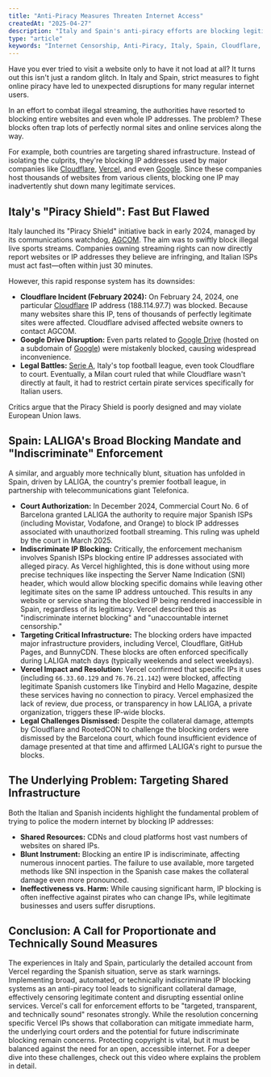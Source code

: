 ```yaml
---
title: "Anti-Piracy Measures Threaten Internet Access"
createdAt: "2025-04-27"
description: "Italy and Spain's anti-piracy efforts are blocking legitimate online services."
type: "article"
keywords: "Internet Censorship, Anti-Piracy, Italy, Spain, Cloudflare, Vercel, IP Blocking"
---
```


Have you ever tried to visit a website only to have it not load at all? It turns out this isn't just a random glitch.
In Italy and Spain, strict measures to fight online piracy have led to unexpected disruptions for many regular internet users.

In an effort to combat illegal streaming, the authorities have resorted to blocking entire websites and even whole IP addresses.
The problem? These blocks often trap lots of perfectly normal sites and online services along the way.

For example, both countries are targeting shared infrastructure.
Instead of isolating the culprits, they're blocking IP addresses used by major companies like [Cloudflare](https://www.cloudflare.com), [Vercel](https://www.vercel.com), and even [Google](https://www.google.com).
Since these companies host thousands of websites from various clients, blocking one IP may inadvertently shut down many legitimate services.

## Italy's "Piracy Shield": Fast But Flawed

Italy launched its "Piracy Shield" initiative back in early 2024, managed by its communications watchdog, [AGCOM](https://www.agcom.it).
The aim was to swiftly block illegal live sports streams.
Companies owning streaming rights can now directly report websites or IP addresses they believe are infringing, and Italian ISPs must act fast—often within just 30 minutes.

However, this rapid response system has its downsides:

- **Cloudflare Incident (February 2024):** On February 24, 2024, one particular [Cloudflare](https://www.cloudflare.com) IP address (188.114.97.7) was blocked.
  Because many websites share this IP, tens of thousands of perfectly legitimate sites were affected.
  Cloudflare advised affected website owners to contact AGCOM.
- **Google Drive Disruption:** Even parts related to [Google Drive](https://www.google.com/drive) (hosted on a subdomain of [Google](https://www.google.com)) were mistakenly blocked, causing widespread inconvenience.
- **Legal Battles:** [Serie A](https://www.legaseriea.it), Italy's top football league, even took Cloudflare to court.
  Eventually, a Milan court ruled that while Cloudflare wasn't directly at fault, it had to restrict certain pirate services specifically for Italian users.

Critics argue that the Piracy Shield is poorly designed and may violate European Union laws.

## Spain: LALIGA's Broad Blocking Mandate and "Indiscriminate" Enforcement

A similar, and arguably more technically blunt, situation has unfolded in Spain, driven by LALIGA, the country's premier football league, in partnership with telecommunications giant Telefonica.

- **Court Authorization:** In December 2024, Commercial Court No. 6 of Barcelona granted LALIGA the authority to require major Spanish ISPs (including Movistar, Vodafone, and Orange) to block IP addresses associated with unauthorized football streaming.
  This ruling was upheld by the court in March 2025.
- **Indiscriminate IP Blocking:** Critically, the enforcement mechanism involves Spanish ISPs blocking entire IP addresses associated with alleged piracy.
  As Vercel highlighted, this is done without using more precise techniques like inspecting the Server Name Indication (SNI) header, which would allow blocking specific domains while leaving other legitimate sites on the same IP address untouched.
  This results in any website or service sharing the blocked IP being rendered inaccessible in Spain, regardless of its legitimacy.
  Vercel described this as "indiscriminate internet blocking" and "unaccountable internet censorship."
- **Targeting Critical Infrastructure:** The blocking orders have impacted major infrastructure providers, including Vercel, Cloudflare, GitHub Pages, and BunnyCDN.
  These blocks are often enforced specifically during LALIGA match days (typically weekends and select weekdays).
- **Vercel Impact and Resolution:** Vercel confirmed that specific IPs it uses (including `66.33.60.129` and `76.76.21.142`) were blocked, affecting legitimate Spanish customers like Tinybird and Hello Magazine, despite these services having no connection to piracy.
  Vercel emphasized the lack of review, due process, or transparency in how LALIGA, a private organization, triggers these IP-wide blocks.
- **Legal Challenges Dismissed:** Despite the collateral damage, attempts by Cloudflare and RootedCON to challenge the blocking orders were dismissed by the Barcelona court, which found insufficient evidence of damage presented at that time and affirmed LALIGA's right to pursue the blocks.

## The Underlying Problem: Targeting Shared Infrastructure

Both the Italian and Spanish incidents highlight the fundamental problem of trying to police the modern internet by blocking IP addresses:

- **Shared Resources:** CDNs and cloud platforms host vast numbers of websites on shared IPs.
- **Blunt Instrument:** Blocking an entire IP is indiscriminate, affecting numerous innocent parties.
  The failure to use available, more targeted methods like SNI inspection in the Spanish case makes the collateral damage even more pronounced.
- **Ineffectiveness vs. Harm:** While causing significant harm, IP blocking is often ineffective against pirates who can change IPs, while legitimate businesses and users suffer disruptions.

## Conclusion: A Call for Proportionate and Technically Sound Measures

The experiences in Italy and Spain, particularly the detailed account from Vercel regarding the Spanish situation, serve as stark warnings.
Implementing broad, automated, or technically indiscriminate IP blocking systems as an anti-piracy tool leads to significant collateral damage, effectively censoring legitimate content and disrupting essential online services.
Vercel's call for enforcement efforts to be "targeted, transparent, and technically sound" resonates strongly.
While the resolution concerning specific Vercel IPs shows that collaboration can mitigate immediate harm, the underlying court orders and the potential for future indiscriminate blocking remain concerns.
Protecting copyright is vital, but it must be balanced against the need for an open, accessible internet.
For a deeper dive into these challenges, check out this video where <TwitterBadge username="theo" /> explains the problem in detail.

<YouTubeEmbed videoid="1-geGEYEw7g" />
